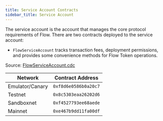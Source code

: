```yaml
---
title: Service Account Contracts
sidebar_title: Service Account
---
```


The service account is the account that manages the core protocol requirements of Flow.
There are two contracts deployed to the service account:

- `FlowServiceAccount` tracks transaction fees, deployment permissions, and provides 
some convenience methods for Flow Token operations.

Source: [FlowServiceAccount.cdc](https://github.com/onflow/flow-core-contracts/blob/master/contracts/FlowServiceAccount.cdc)

| Network         | Contract Address     |
| --------------- | -------------------- |
| Emulator/Canary | `0xf8d6e0586b0a20c7` |
| Testnet         | `0x8c5303eaa26202d6` |
| Sandboxnet      | `0xf4527793ee68aede` |
| Mainnet         | `0xe467b9dd11fa00df` |
